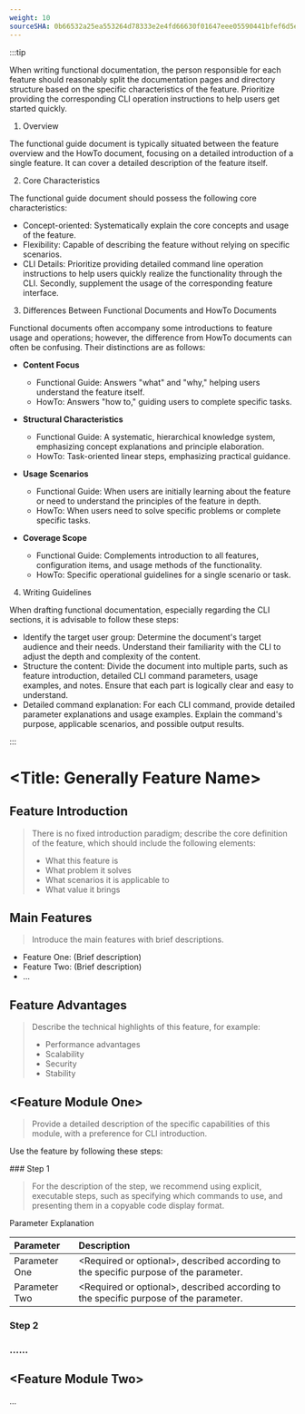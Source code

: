 ```yaml
---
weight: 10
sourceSHA: 0b66532a25ea553264d78333e2e4fd66630f01647eee05590441bfef6d5e3009
---
```


:::tip

When writing functional documentation, the person responsible for each feature should reasonably split the documentation pages and directory structure based on the specific characteristics of the feature. Prioritize providing the corresponding CLI operation instructions to help users get started quickly.

1. Overview

The functional guide document is typically situated between the feature overview and the HowTo document, focusing on a detailed introduction of a single feature. It can cover a detailed description of the feature itself.

2. Core Characteristics

The functional guide document should possess the following core characteristics:

- Concept-oriented: Systematically explain the core concepts and usage of the feature.
- Flexibility: Capable of describing the feature without relying on specific scenarios.
- CLI Details: Prioritize providing detailed command line operation instructions to help users quickly realize the functionality through the CLI. Secondly, supplement the usage of the corresponding feature interface.

3. Differences Between Functional Documents and HowTo Documents

Functional documents often accompany some introductions to feature usage and operations; however, the difference from HowTo documents can often be confusing. Their distinctions are as follows:

- **Content Focus**
  - Functional Guide: Answers "what" and "why," helping users understand the feature itself.
  - HowTo: Answers "how to," guiding users to complete specific tasks.

- **Structural Characteristics**
  - Functional Guide: A systematic, hierarchical knowledge system, emphasizing concept explanations and principle elaboration.
  - HowTo: Task-oriented linear steps, emphasizing practical guidance.

- **Usage Scenarios**
  - Functional Guide: When users are initially learning about the feature or need to understand the principles of the feature in depth.
  - HowTo: When users need to solve specific problems or complete specific tasks.

- **Coverage Scope**
  - Functional Guide: Complements introduction to all features, configuration items, and usage methods of the functionality.
  - HowTo: Specific operational guidelines for a single scenario or task.

4. Writing Guidelines

When drafting functional documentation, especially regarding the CLI sections, it is advisable to follow these steps:

- Identify the target user group: Determine the document's target audience and their needs. Understand their familiarity with the CLI to adjust the depth and complexity of the content.
- Structure the content: Divide the document into multiple parts, such as feature introduction, detailed CLI command parameters, usage examples, and notes. Ensure that each part is logically clear and easy to understand.
- Detailed command explanation: For each CLI command, provide detailed parameter explanations and usage examples. Explain the command's purpose, applicable scenarios, and possible output results.

:::

# \<Title: Generally Feature Name>

## Feature Introduction

> There is no fixed introduction paradigm; describe the core definition of the feature, which should include the following elements:
>
> - What this feature is
> - What problem it solves
> - What scenarios it is applicable to
> - What value it brings

## Main Features

> Introduce the main features with brief descriptions.

- Feature One: (Brief description)
- Feature Two: (Brief description)
- ...

## Feature Advantages

> Describe the technical highlights of this feature, for example:
>
> - Performance advantages
> - Scalability
> - Security
> - Stability

## \<Feature Module One>

> Provide a detailed description of the specific capabilities of this module, with a preference for CLI introduction.

Use the feature by following these steps:

<Steps>
  ### Step 1

  > For the description of the step, we recommend using explicit, executable steps, such as specifying which commands to use, and presenting them in a copyable code display format.

  Parameter Explanation

  | Parameter  | Description                  |
  | :-- | :------------------ |
  | Parameter One | \<Required or optional>, described according to the specific purpose of the parameter. |
  | Parameter Two | \<Required or optional>, described according to the specific purpose of the parameter. |

  ### Step 2

  ### ......
</Steps>

## \<Feature Module Two>

...
